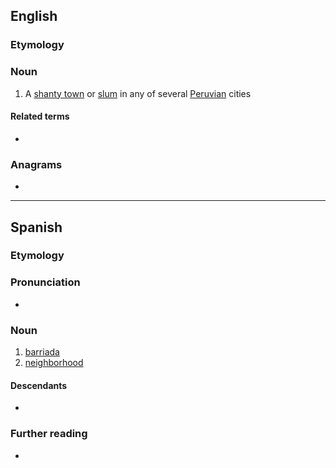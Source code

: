 ==English==

===Etymology===
{{bor|en|es|barriada}}

===Noun===
{{en-noun}}

# A [[shanty town]] or [[slum]] in any of several [[Peruvian]] cities

====Related terms====
* {{l|en|barrio}}

===Anagrams===
* {{anagrams|en|a=aaabdirr|arribada|baradari}}

----

==Spanish==

===Etymology===
{{af|es|barrio|-ada}}

===Pronunciation===
* {{es-IPA}}

===Noun===
{{es-noun|f}}

# [[#English|barriada]] {{gloss|shanty town}}
# [[neighborhood]]

====Descendants====
* {{desc|en|barriada|bor=1}}

===Further reading===
* {{R:DRAE}}